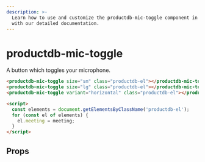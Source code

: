 ```yaml
---
description: >-
  Learn how to use and customize the productdb-mic-toggle component in ProductDB's UI Kit
  with our detailed documentation.
---
```


# productdb-mic-toggle

A button which toggles your microphone.

```html
<productdb-mic-toggle size="sm" class="productdb-el"></productdb-mic-toggle>
<productdb-mic-toggle size="lg" class="productdb-el"></productdb-mic-toggle>
<productdb-mic-toggle variant="horizontal" class="productdb-el"></productdb-mic-toggle>

<script>
  const elements = document.getElementsByClassName('productdb-el');
  for (const el of elements) {
    el.meeting = meeting;
  }
</script>
```

## Props

<PropsTable of="productdb-mic-toggle" />

<head>
  <title>UI Kit productdb-mic-toggle</title>
</head>
